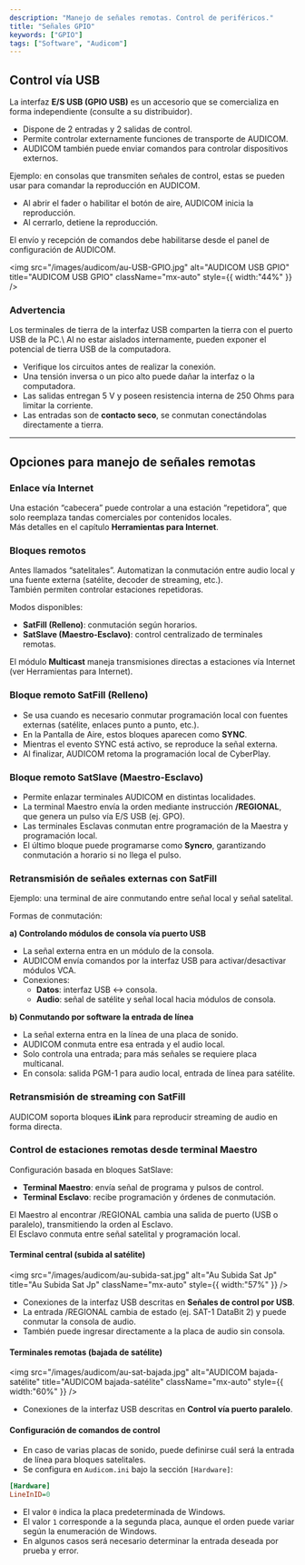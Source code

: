 ```yaml
---
description: "Manejo de señales remotas. Control de periféricos."
title: "Señales GPIO"
keywords: ["GPIO"]
tags: ["Software", "Audicom"]
---
```


## Control vía USB

La interfaz **E/S USB (GPIO USB)** es un accesorio que se comercializa en forma independiente (consulte a su distribuidor).

- Dispone de 2 entradas y 2 salidas de control.
- Permite controlar externamente funciones de transporte de AUDICOM.
- AUDICOM también puede enviar comandos para controlar dispositivos externos.

Ejemplo: en consolas que transmiten señales de control, estas se pueden usar para comandar la reproducción en AUDICOM.

- Al abrir el fader o habilitar el botón de aire, AUDICOM inicia la reproducción.
- Al cerrarlo, detiene la reproducción.

<Note>
  El envío y recepción de comandos debe habilitarse desde el panel de configuración de AUDICOM.
</Note>

<img
  src="/images/audicom/au-USB-GPIO.jpg"
  alt="AUDICOM USB GPIO"
  title="AUDICOM USB GPIO"
  className="mx-auto"
  style={{ width:"44%" }}
/>

### Advertencia

<Danger>
  Los terminales de tierra de la interfaz USB comparten la tierra con el puerto USB de la PC.\
  Al no estar aislados internamente, pueden exponer el potencial de tierra USB de la computadora.

  - Verifique los circuitos antes de realizar la conexión.
  - Una tensión inversa o un pico alto puede dañar la interfaz o la computadora.
  - Las salidas entregan 5 V y poseen resistencia interna de 250 Ohms para limitar la corriente.
  - Las entradas son de **contacto seco**, se conmutan conectándolas directamente a tierra.
</Danger>

---

## Opciones para manejo de señales remotas

### Enlace vía Internet

Una estación “cabecera” puede controlar a una estación “repetidora”, que solo reemplaza tandas comerciales por contenidos locales.\
Más detalles en el capítulo **Herramientas para Internet**.

### Bloques remotos

Antes llamados “satelitales”. Automatizan la conmutación entre audio local y una fuente externa (satélite, decoder de streaming, etc.).\
También permiten controlar estaciones repetidoras.

Modos disponibles:

- **SatFill (Relleno)**: conmutación según horarios.
- **SatSlave (Maestro-Esclavo)**: control centralizado de terminales remotas.

El módulo **Multicast** maneja transmisiones directas a estaciones vía Internet (ver Herramientas para Internet).

### Bloque remoto SatFill (Relleno)

- Se usa cuando es necesario conmutar programación local con fuentes externas (satélite, enlaces punto a punto, etc.).
- En la Pantalla de Aire, estos bloques aparecen como **SYNC**.
- Mientras el evento SYNC está activo, se reproduce la señal externa.
- Al finalizar, AUDICOM retoma la programación local de CyberPlay.

### Bloque remoto SatSlave (Maestro-Esclavo)

- Permite enlazar terminales AUDICOM en distintas localidades.
- La terminal Maestro envía la orden mediante instrucción **/REGIONAL**, que genera un pulso vía E/S USB (ej. GPO).
- Las terminales Esclavas conmutan entre programación de la Maestra y programación local.
- El último bloque puede programarse como **Syncro**, garantizando conmutación a horario si no llega el pulso.

### Retransmisión de señales externas con SatFill

Ejemplo: una terminal de aire conmutando entre señal local y señal satelital.

Formas de conmutación:

**a) Controlando módulos de consola vía puerto USB**

- La señal externa entra en un módulo de la consola.
- AUDICOM envía comandos por la interfaz USB para activar/desactivar módulos VCA.
- Conexiones:
  - **Datos**: interfaz USB ↔ consola.
  - **Audio**: señal de satélite y señal local hacia módulos de consola.

**b) Conmutando por software la entrada de línea**

- La señal externa entra en la línea de una placa de sonido.
- AUDICOM conmuta entre esa entrada y el audio local.
- Solo controla una entrada; para más señales se requiere placa multicanal.
- En consola: salida PGM-1 para audio local, entrada de línea para satélite.

### Retransmisión de streaming con SatFill

AUDICOM soporta bloques **iLink** para reproducir streaming de audio en forma directa.

### Control de estaciones remotas desde terminal Maestro

Configuración basada en bloques SatSlave:

- **Terminal Maestro**: envía señal de programa y pulsos de control.
- **Terminal Esclavo**: recibe programación y órdenes de conmutación.

El Maestro al encontrar /REGIONAL cambia una salida de puerto (USB o paralelo), transmitiendo la orden al Esclavo.\
El Esclavo conmuta entre señal satelital y programación local.

#### Terminal central (subida al satélite)

<img
  src="/images/audicom/au-subida-sat.jpg"
  alt="Au Subida Sat Jp"
  title="Au Subida Sat Jp"
  className="mx-auto"
  style={{ width:"57%" }}
/>

- Conexiones de la interfaz USB descritas en **Señales de control por USB**.
- La entrada /REGIONAL cambia de estado (ej. SAT-1 DataBit 2) y puede conmutar la consola de audio.
- También puede ingresar directamente a la placa de audio sin consola.

#### Terminales remotas (bajada de satélite)

<img
  src="/images/audicom/au-sat-bajada.jpg"
  alt="AUDICOM bajada-satélite"
  title="AUDICOM bajada-satélite"
  className="mx-auto"
  style={{ width:"60%" }}
/>

- Conexiones de la interfaz USB descritas en **Control vía puerto paralelo**.

#### Configuración de comandos de control

- En caso de varias placas de sonido, puede definirse cuál será la entrada de línea para bloques satelitales.
- Se configura en `Audicom.ini` bajo la sección `[Hardware]`:

```ini
[Hardware]
LineInID=0
```

- El valor `0` indica la placa predeterminada de Windows.
- El valor `1` corresponde a la segunda placa, aunque el orden puede variar según la enumeración de Windows.
- En algunos casos será necesario determinar la entrada deseada por prueba y error.